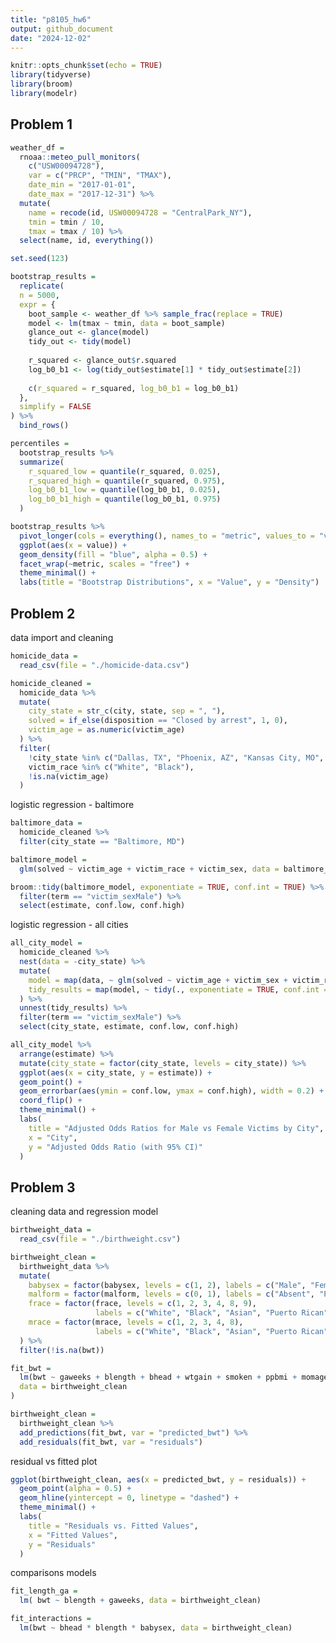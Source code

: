 ```yaml
---
title: "p8105_hw6"
output: github_document
date: "2024-12-02"
---
```


```r
knitr::opts_chunk$set(echo = TRUE)
library(tidyverse)
library(broom)
library(modelr)
```

## **Problem 1**

```r
weather_df = 
  rnoaa::meteo_pull_monitors(
    c("USW00094728"),
    var = c("PRCP", "TMIN", "TMAX"), 
    date_min = "2017-01-01",
    date_max = "2017-12-31") %>%
  mutate(
    name = recode(id, USW00094728 = "CentralPark_NY"),
    tmin = tmin / 10,
    tmax = tmax / 10) %>%
  select(name, id, everything())

set.seed(123) 

bootstrap_results = 
  replicate(
  n = 5000, 
  expr = {
    boot_sample <- weather_df %>% sample_frac(replace = TRUE)
    model <- lm(tmax ~ tmin, data = boot_sample)
    glance_out <- glance(model)
    tidy_out <- tidy(model)
    
    r_squared <- glance_out$r.squared
    log_b0_b1 <- log(tidy_out$estimate[1] * tidy_out$estimate[2])
    
    c(r_squared = r_squared, log_b0_b1 = log_b0_b1)
  },
  simplify = FALSE
) %>%
  bind_rows()

percentiles =
  bootstrap_results %>%
  summarize(
    r_squared_low = quantile(r_squared, 0.025),
    r_squared_high = quantile(r_squared, 0.975),
    log_b0_b1_low = quantile(log_b0_b1, 0.025),
    log_b0_b1_high = quantile(log_b0_b1, 0.975)
  )

bootstrap_results %>%
  pivot_longer(cols = everything(), names_to = "metric", values_to = "value") %>%
  ggplot(aes(x = value)) +
  geom_density(fill = "blue", alpha = 0.5) +
  facet_wrap(~metric, scales = "free") +
  theme_minimal() +
  labs(title = "Bootstrap Distributions", x = "Value", y = "Density")

```

## **Problem 2**

data import and cleaning

```r
homicide_data =
  read_csv(file = "./homicide-data.csv")

homicide_cleaned =
  homicide_data %>%
  mutate(
    city_state = str_c(city, state, sep = ", "),
    solved = if_else(disposition == "Closed by arrest", 1, 0),
    victim_age = as.numeric(victim_age)
  ) %>%
  filter(
    !city_state %in% c("Dallas, TX", "Phoenix, AZ", "Kansas City, MO", "Tulsa, AL"),
    victim_race %in% c("White", "Black"),
    !is.na(victim_age)
  )
```

logistic regression - baltimore

```r
baltimore_data =
  homicide_cleaned %>%
  filter(city_state == "Baltimore, MD")

baltimore_model =
  glm(solved ~ victim_age + victim_race + victim_sex, data = baltimore_data, family = binomial()) 

broom::tidy(baltimore_model, exponentiate = TRUE, conf.int = TRUE) %>%
  filter(term == "victim_sexMale") %>% 
  select(estimate, conf.low, conf.high)
```

logistic regression - all cities

```r
all_city_model =
  homicide_cleaned %>%
  nest(data = -city_state) %>%
  mutate(
    model = map(data, ~ glm(solved ~ victim_age + victim_sex + victim_race, data = ., family = binomial)),
    tidy_results = map(model, ~ tidy(., exponentiate = TRUE, conf.int = TRUE))
  ) %>%
  unnest(tidy_results) %>%
  filter(term == "victim_sexMale") %>%
  select(city_state, estimate, conf.low, conf.high)

all_city_model %>%
  arrange(estimate) %>%
  mutate(city_state = factor(city_state, levels = city_state)) %>%
  ggplot(aes(x = city_state, y = estimate)) +
  geom_point() +
  geom_errorbar(aes(ymin = conf.low, ymax = conf.high), width = 0.2) +
  coord_flip() +
  theme_minimal() +
  labs(
    title = "Adjusted Odds Ratios for Male vs Female Victims by City",
    x = "City",
    y = "Adjusted Odds Ratio (with 95% CI)"
  )
```

## **Problem 3**

cleaning data and regression model
```r
birthweight_data =
  read_csv(file = "./birthweight.csv")

birthweight_clean =
  birthweight_data %>%
  mutate(
    babysex = factor(babysex, levels = c(1, 2), labels = c("Male", "Female")),
    malform = factor(malform, levels = c(0, 1), labels = c("Absent", "Present")),
    frace = factor(frace, levels = c(1, 2, 3, 4, 8, 9),
                   labels = c("White", "Black", "Asian", "Puerto Rican", "Other", "Unknown")),
    mrace = factor(mrace, levels = c(1, 2, 3, 4, 8),
                   labels = c("White", "Black", "Asian", "Puerto Rican", "Other"))
  ) %>%
  filter(!is.na(bwt))

fit_bwt =
  lm(bwt ~ gaweeks + blength + bhead + wtgain + smoken + ppbmi + momage + parity + malform,
  data = birthweight_clean
)

birthweight_clean =
  birthweight_clean %>%
  add_predictions(fit_bwt, var = "predicted_bwt") %>%
  add_residuals(fit_bwt, var = "residuals")
```

residual vs fitted plot
```r
ggplot(birthweight_clean, aes(x = predicted_bwt, y = residuals)) +
  geom_point(alpha = 0.5) +
  geom_hline(yintercept = 0, linetype = "dashed") +
  theme_minimal() +
  labs(
    title = "Residuals vs. Fitted Values",
    x = "Fitted Values",
    y = "Residuals"
  )
```

comparisons models
```r
fit_length_ga = 
  lm( bwt ~ blength + gaweeks, data = birthweight_clean)

fit_interactions = 
  lm(bwt ~ bhead * blength * babysex, data = birthweight_clean)
```

